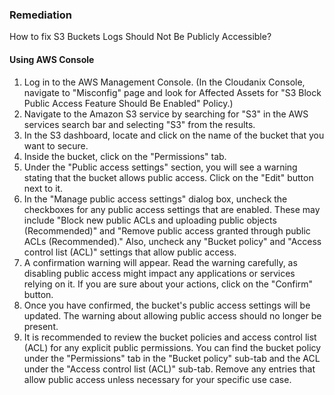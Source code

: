 ### Remediation

How to fix S3 Buckets Logs Should Not Be Publicly Accessible?

#### Using AWS Console

1. Log in to the AWS Management Console.
    (In the Cloudanix Console, navigate to "Misconfig" page and look for Affected Assets for "S3 Block Public Access Feature Should Be Enabled" Policy.)
2. Navigate to the Amazon S3 service by searching for "S3" in the AWS services search bar and selecting "S3" from the results.
3. In the S3 dashboard, locate and click on the name of the bucket that you want to secure.
4. Inside the bucket, click on the "Permissions" tab.
5. Under the "Public access settings" section, you will see a warning stating that the bucket allows public access. Click on the "Edit" button next to it.
6. In the "Manage public access settings" dialog box, uncheck the checkboxes for any public access settings that are enabled. These may include "Block new public ACLs and uploading public objects (Recommended)" and "Remove public access granted through public ACLs (Recommended)." Also, uncheck any "Bucket policy" and "Access control list (ACL)" settings that allow public access.
7. A confirmation warning will appear. Read the warning carefully, as disabling public access might impact any applications or services relying on it. If you are sure about your actions, click on the "Confirm" button.
8. Once you have confirmed, the bucket's public access settings will be updated. The warning about allowing public access should no longer be present.
9. It is recommended to review the bucket policies and access control list (ACL) for any explicit public permissions. You can find the bucket policy under the "Permissions" tab in the "Bucket policy" sub-tab and the ACL under the "Access control list (ACL)" sub-tab. Remove any entries that allow public access unless necessary for your specific use case.

